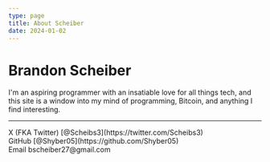 ```yaml
---
type: page
title: About Scheiber
date: 2024-01-02
---
```


# Brandon Scheiber

I'm an aspiring programmer with an insatiable love for all things tech, and this site is a window into my mind of programming, Bitcoin, and anything I find interesting.


---

<div>
  X (FKA Twitter) [@Scheibs3](https://twitter.com/Scheibs3)
  <br />
  GitHub [@Shyber05](https://github.com/Shyber05)
  <br />
  Email bscheiber27@gmail.com
</div>
